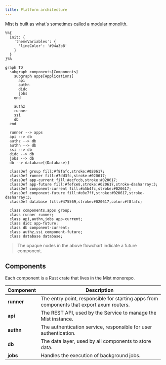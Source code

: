 ```yaml
---
title: Platform architecture
---
```


Mist is built as what's sometimes called a [modular monolith](https://www.kamilgrzybek.com/blog/posts/modular-monolith-primer).


```mermaid
%%{
  init: {
    'themeVariables': {
      'lineColor': '#94a3b8'
    }
  }
}%%

graph TD
  subgraph components[Components]
    subgraph apps[Applications]
      api
      authn
      didc
      jobs
    end

    authz
    runner
    ssi
    db
  end

  runner --> apps
  api --> db
  authz --> db
  authn --> db
  ssi --> db
  didc --> db
  jobs --> db
  db --> database[(Database)]

  classDef group fill:#f8fafc,stroke:#020617;
  classDef runner fill:#7dd3fc,stroke:#020617;
  classDef app-current fill:#ecfccb,stroke:#020617;
  classDef app-future fill:#fefce8,stroke:#020617,stroke-dasharray:3;
  classDef component-current fill:#a5b4fc,stroke:#020617;
  classDef component-future fill:#e0e7ff,stroke:#020617,stroke-dasharray:3;
  classDef database fill:#475569,stroke:#020617,color:#f8fafc;

  class components,apps group;
  class runner runner;
  class api,authn,jobs app-current;
  class didc app-future;
  class db component-current;
  class authz,ssi component-future;
  class database database;
```

> The opaque nodes in the above flowchart indicate a future component.

## Components

Each component is a Rust crate that lives in the Mist monorepo.

| Component  | Description                                                                              |
| ---------- | ---------------------------------------------------------------------------------------- |
| **runner** | The entry point, responsible for starting apps from components that export axum routers. |
| **api**    | The REST API, used by the Service to manage the Mist instance.                           |
| **authn**  | The authentication service, responsible for user authentication.                         |
| **db**     | The data layer, used by all components to store data.                                    |
| **jobs**   | Handles the execution of background jobs.                                                |
